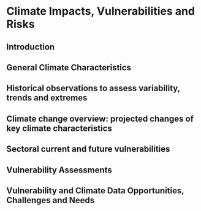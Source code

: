 # Climate Impacts, Vulnerabilities and Risks
## Introduction
## General Climate Characteristics	
## Historical observations to assess variability, trends and extremes
## Climate change overview: projected changes of key climate characteristics
## Sectoral current and future vulnerabilities	
## Vulnerability Assessments
## Vulnerability and Climate Data Opportunities, Challenges and Needs	

